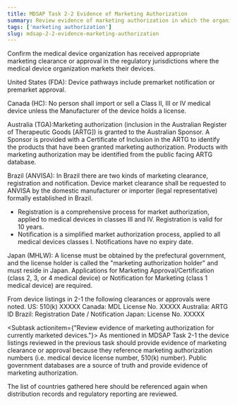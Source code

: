 ```yaml
---
title: MDSAP Task 2-2 Evidence of Marketing Authorization
summary: Review evidence of marketing authorization in which the organization markets and makes available its devices.
tags: ['marketing authorization']
slug: mdsap-2-2-evidence-marketing-authorization
---
```


<RegLang>
Confirm the medical device organization has received appropriate marketing clearance or approval in the regulatory jurisdictions where the medical device organization markets their devices.

United States (FDA): Device pathways include premarket notification or premarket approval. 

Canada (HC): No person shall import or sell a Class II, III or IV medical device unless the Manufacturer of the device 
holds a license.

Australia (TGA):Marketing authorization (inclusion in the Australian Register of Therapeutic Goods [ARTG]) is granted 
to the Australian Sponsor. A Sponsor is provided with a Certificate of Inclusion in the ARTG to identify the 
products that have been granted marketing authorization. Products with marketing authorization may be identified from the public facing ARTG database.

Brazil (ANVISA): In Brazil there are two kinds of marketing clearance, registration and notification. Device market clearance shall be requested to ANVISA by the domestic manufacturer or importer (legal representative) formally established in Brazil. 
- Registration is a comprehensive process for market authorization, applied to medical devices in classes III and IV. Registration is valid for 10 years. 
- Notification is a simplified market authorization process, applied to all medical devices classes I. Notifications have no expiry date.

Japan (MHLW): A license must be obtained by the prefectural government, and the license holder is called the "marketing authorization holder" and must reside in Japan. Applications for Marketing Approval/Certification (class 2, 3, or 4 medical device) or Notification for Marketing (class 1 medical device) are required.
</RegLang>

<ReportLang>
From device listings in 2-1 the following clearances or approvals were noted.
US: 510(k) XXXXX
Canada: MDL License No. XXXXX
Australia: ARTG ID
Brazil: Registration Date / Notification
Japan: License No. XXXXX
</ReportLang>

<Subtask actionitem={"Review evidence of marketing authorization for currently marketed devices."}>
As mentioned in <Qlink>MDSAP Task 2-1</Qlink> the device listings reviewed in the previous task should provide evidence of marketing clearance or approval because they reference marketing authorization numbers (i.e. medical device license number, 510(k) number).  Public government databases are a source of truth and provide evidence of marketing authorization.

The list of countries gathered here should be referenced again when distribution records and regulatory reporting are reviewed. 

</Subtask>



